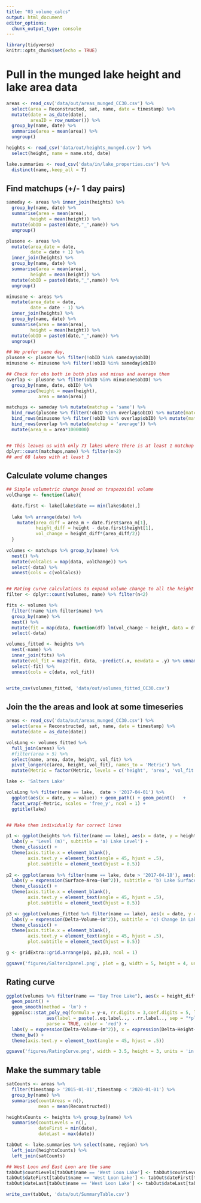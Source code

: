 ```yaml
---
title: "03_volume_calcs"
output: html_document
editor_options: 
  chunk_output_type: console
---
```


```r
library(tidyverse)
knitr::opts_chunk$set(echo = TRUE)
```

# Pull in the munged lake height and lake area data

```r
areas <- read_csv('data/out/areas_munged_CC30.csv') %>%
  select(area = Reconstructed, sat, name, date = timestamp) %>%
  mutate(date = as_date(date),
         areaID = row_number()) %>%
  group_by(name, date) %>%
  summarise(area = mean(area)) %>%
  ungroup()

heights <- read_csv('data/out/heights_munged.csv') %>%
  select(height, name = name.std, date)

lake.summaries <- read_csv('data/in/lake_properties.csv') %>%
  distinct(name,.keep_all = T)

```

## Find matchups (+/- 1 day pairs)

```r
sameday <- areas %>% inner_join(heights) %>%
  group_by(name, date) %>%
  summarise(area = mean(area),
         height = mean(height)) %>%
  mutate(obID = paste0(date,"_",name)) %>%
  ungroup()

plusone <- areas %>%
  mutate(area_date = date,
         date = date + 1) %>%
  inner_join(heights) %>%
  group_by(name, date) %>%
  summarise(area = mean(area),
         height = mean(height)) %>%
  mutate(obID = paste0(date,"_",name)) %>%
  ungroup()

minusone <- areas %>%
  mutate(area_date = date,
         date = date - 1) %>%
  inner_join(heights) %>%
  group_by(name, date) %>%
  summarise(area = mean(area),
         height = mean(height)) %>%
  mutate(obID = paste0(date,"_",name)) %>%
  ungroup()

## We prefer same day,
plusone <- plusone %>% filter(!obID %in% sameday$obID)
minusone <- minusone %>% filter(!obID %in% sameday$obID)

## Check for obs both in both plus and minus and average them
overlap <- plusone %>% filter(obID %in% minusone$obID) %>%
  group_by(name, date, obID) %>%
  summarise(height = mean(height),
            area = mean(area))

matchups <- sameday %>% mutate(matchup = 'same') %>%
  bind_rows(plusone %>% filter(!obID %in% overlap$obID) %>% mutate(matchup = 'plusone')) %>%
  bind_rows(minusone %>% filter(!obID %in% overlap$obID) %>% mutate(matchup = 'minusone')) %>%
  bind_rows(overlap %>% mutate(matchup = 'average')) %>%
  mutate(area_m = area*1000000)


## This leaves us with only 73 lakes where there is at least 1 matchup
dplyr::count(matchups,name) %>% filter(n>2)
## and 68 lakes with at least 3
```

## Calculate volume changes

```r
## Simple volumetric change based on trapezoidal volume
volChange <- function(lake){

  date.first <- lake[lake$date == min(lake$date),]
  
  lake %>% arrange(date) %>%
    mutate(area_diff = area_m + date.first$area_m[1],
           height_diff = height - date.first$height[1],
           vol_change = height_diff*(area_diff/2))
  }
  
volumes <- matchups %>% group_by(name) %>%
  nest() %>%
  mutate(volCalcs = map(data, volChange)) %>%
  select(-data) %>%
  unnest(cols = c(volCalcs))


## Rating curve calculations to expand volume change to all the height measurements
filter <- dplyr::count(volumes, name) %>% filter(n<2)

fits <- volumes %>%
  filter(!name %in% filter$name) %>%
  group_by(name) %>%
  nest() %>%
  mutate(fit = map(data, function(df) lm(vol_change ~ height, data = df))) %>%
  select(-data)

volumes_fitted <- heights %>%
  nest(-name) %>%
  inner_join(fits) %>%
  mutate(vol_fit = map2(fit, data, ~predict(.x, newdata = .y) %>% unname())) %>%
  select(-fit) %>%
  unnest(cols = c(data, vol_fit))


write_csv(volumes_fitted, 'data/out/volumes_fitted_CC30.csv')
```

## Join the the areas and look at some timeseries

```r
areas <- read_csv('data/out/areas_munged_CC30.csv') %>%
  select(area = Reconstructed, sat, name, date = timestamp) %>%
  mutate(date = as_date(date))

volsLong <- volumes_fitted %>%
  full_join(areas) %>%
  #filter(area > 5) %>%
  select(name, area, date, height, vol_fit) %>%
  pivot_longer(c(area, height, vol_fit), names_to = 'Metric') %>%
  mutate(Metric = factor(Metric, levels = c('height', 'area', 'vol_fit')))

lake <- 'Salters Lake'

volsLong %>% filter(name == lake,  date > '2017-04-01') %>%
  ggplot(aes(x = date, y = value)) + geom_path() + geom_point()   +
  facet_wrap(~Metric, scales = 'free_y', ncol = 1) +
  ggtitle(lake)


## Make them individually for correct lines

p1 <- ggplot(heights %>% filter(name == lake), aes(x = date, y = height)) + geom_line(color = 'blue') +
  labs(y = 'Level (m)', subtitle = 'a) Lake Level') +
  theme_classic() +
  theme(axis.title.x = element_blank(),
        axis.text.y = element_text(angle = 45, hjust = .5),
        plot.subtitle = element_text(hjust = 0.5))
  
p2 <- ggplot(areas %>% filter(name == lake, date > '2017-04-18'), aes(x = date, y = area)) + geom_line(color = 'red') +
  labs(y = expression(Surface~Area~(km^2)), subtitle = 'b) Lake Surface Area') +
  theme_classic() +
  theme(axis.title.x = element_blank(),
        axis.text.y = element_text(angle = 45, hjust = .5),
        plot.subtitle = element_text(hjust = 0.5))

p3 <- ggplot(volumes_fitted %>% filter(name == lake), aes(x = date, y = vol_fit)) + geom_line(color = 'black') +
  labs(y = expression(Delta~Volume~(m^2)), subtitle = 'c) Change in Lake Volume') +
  theme_classic() +
  theme(axis.title.x = element_blank(),
        axis.text.y = element_text(angle = 45, hjust = .5),
        plot.subtitle = element_text(hjust = 0.5))

g <- gridExtra::grid.arrange(p1, p2,p3, ncol = 1)

ggsave('figures/Salters3panel.png', plot = g, width = 5, height = 4, units = 'in', dpi = 600)

```

## Rating curve

```r
ggplot(volumes %>% filter(name == "Bay Tree Lake"), aes(x = height_diff, y = vol_change)) +
  geom_point() +
  geom_smooth(method = 'lm') +
  ggpmisc::stat_poly_eq(formula = y~x, rr.digits = 3,coef.digits = 5, label.x = 'right', label.y = 'bottom',
               aes(label = paste(..eq.label.., ..rr.label.., sep = "*plain(\",\")~")), 
               parse = TRUE, color = 'red') +
  labs(y = expression(Delta~Volume~(m^2)), x = expression(Delta~Height~(m))) +
  theme_bw() +
  theme(axis.text.y = element_text(angle = 45, hjust = .5))

ggsave('figures/RatingCurve.png', width = 3.5, height = 3, units = 'in', dpi = 600)

```

## Make the summary table

```r

satCounts <- areas %>%
  filter(timestamp > '2015-01-01',timestamp < '2020-01-01') %>%
  group_by(name) %>%
  summarise(countAreas = n(),
            mean = mean(Reconstructed))

heightsCounts <- heights %>% group_by(name) %>%
  summarise(countLevels = n(),
            dateFirst = min(date),
            dateLast = max(date))

tabOut <- lake.summaries %>% select(name, region) %>%
  left_join(heightsCounts) %>%
  left_join(satCounts)

## West Loon and East Loon are the same
tabOut$countLevels[tabOut$name == 'West Loon Lake'] <- tabOut$countLevels[tabOut$name == 'East Loon Lake']
tabOut$dateFirst[tabOut$name == 'West Loon Lake'] <- tabOut$dateFirst[tabOut$name == 'East Loon Lake']
tabOut$dateLast[tabOut$name == 'West Loon Lake'] <- tabOut$dateLast[tabOut$name == 'East Loon Lake']

write_csv(tabOut, 'data/out/SummaryTable.csv')

```
